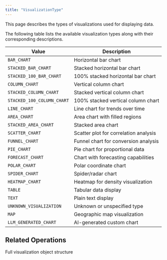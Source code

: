 ```yaml
---
title: "VisualizationType"
---
```


This page describes the types of visualizations used for displaying data.

The following table lists the available visualization types along with their corresponding descriptions.

| **Value**                  | **Description**                       |
| -------------------------- | ------------------------------------- |
| `BAR_CHART`                | Horizontal bar chart                  |
| `STACKED_BAR_CHART`        | Stacked horizontal bar chart          |
| `STACKED_100_BAR_CHART`    | 100% stacked horizontal bar chart     |
| `COLUMN_CHART`             | Vertical column chart                 |
| `STACKED_COLUMN_CHART`     | Stacked vertical column chart         |
| `STACKED_100_COLUMN_CHART` | 100% stacked vertical column chart    |
| `LINE_CHART`               | Line chart for trends over time       |
| `AREA_CHART`               | Area chart with filled regions        |
| `STACKED_AREA_CHART`       | Stacked area chart                    |
| `SCATTER_CHART`            | Scatter plot for correlation analysis |
| `FUNNEL_CHART`             | Funnel chart for conversion analysis  |
| `PIE_CHART`                | Pie chart for proportional data       |
| `FORECAST_CHART`           | Chart with forecasting capabilities   |
| `POLAR_CHART`              | Polar coordinate chart                |
| `SPIDER_CHART`             | Spider/radar chart                    |
| `HEATMAP_CHART`            | Heatmap for density visualization     |
| `TABLE`                    | Tabular data display                  |
| `TEXT`                     | Plain text display                    |
| `UNKNOWN_VISUALIZATION`    | Unknown or unspecified type           |
| `MAP`                      | Geographic map visualization          |
| `LLM_GENERATED_CHART`      | AI-generated custom chart             |

## Related Operations

<CardGroup cols={2}>
  <Card title="Visualization Schema" icon="chart-bar" href="/integrations/graphql-api/objects/visualization">
    Full visualization object structure
  </Card>
</CardGroup>